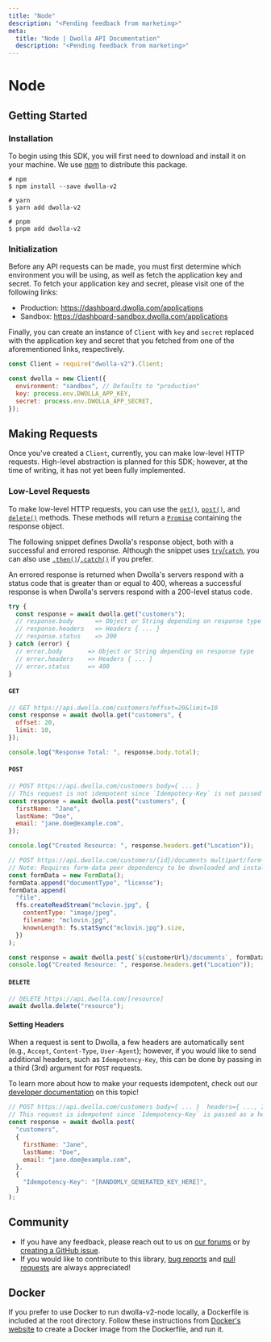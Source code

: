 ```yaml
---
title: "Node"
description: "<Pending feedback from marketing>"
meta:
  title: "Node | Dwolla API Documentation"
  description: "<Pending feedback from marketing>"
---
```


# Node

## Getting Started

### Installation

To begin using this SDK, you will first need to download and install it on your machine. We use [npm](https://www.npmjs.com/package/dwolla-v2) to distribute this package.

```shell
# npm
$ npm install --save dwolla-v2

# yarn
$ yarn add dwolla-v2

# pnpm
$ pnpm add dwolla-v2
```

### Initialization

Before any API requests can be made, you must first determine which environment you will be using, as well as fetch the application key and secret. To fetch your application key and secret, please visit one of the following links:

- Production: https://dashboard.dwolla.com/applications
- Sandbox: https://dashboard-sandbox.dwolla.com/applications

Finally, you can create an instance of `Client` with `key` and `secret` replaced with the application key and secret that you fetched from one of the aforementioned links, respectively.

```javascript
const Client = require("dwolla-v2").Client;

const dwolla = new Client({
  environment: "sandbox", // Defaults to "production"
  key: process.env.DWOLLA_APP_KEY,
  secret: process.env.DWOLLA_APP_SECRET,
});
```

## Making Requests

Once you've created a `Client`, currently, you can make low-level HTTP requests. High-level abstraction is planned for this SDK; however, at the time of writing, it has not yet been fully implemented.

### Low-Level Requests

To make low-level HTTP requests, you can use the [`get()`](#get), [`post()`](#post), and [`delete()`](#delete) methods. These methods will return a [`Promise`](https://developer.mozilla.org/en-US/docs/Web/JavaScript/Reference/Global_Objects/Promise) containing the response object.

The following snippet defines Dwolla's response object, both with a successful and errored response. Although the snippet uses [`try`/`catch`](https://developer.mozilla.org/en-US/docs/Web/JavaScript/Reference/Statements/try...catch), you can also use [`.then()`](https://developer.mozilla.org/en-US/docs/Web/JavaScript/Reference/Global_Objects/Promise/then)/[`.catch()`](https://developer.mozilla.org/en-US/docs/Web/JavaScript/Reference/Global_Objects/Promise/catch) if you prefer.

An errored response is returned when Dwolla's servers respond with a status code that is greater than or equal to 400, whereas a successful response is when Dwolla's servers respond with a 200-level status code.

```javascript
try {
  const response = await dwolla.get("customers");
  // response.body      => Object or String depending on response type
  // response.headers   => Headers { ... }
  // response.status    => 200
} catch (error) {
  // error.body       => Object or String depending on response type
  // error.headers    => Headers { ... }
  // error.status     => 400
}
```

#### `GET`

```javascript
// GET https://api.dwolla.com/customers?offset=20&limit=10
const response = await dwolla.get("customers", {
  offset: 20,
  limit: 10,
});

console.log("Response Total: ", response.body.total);
```

#### `POST`

```javascript
// POST https://api.dwolla.com/customers body={ ... }
// This request is not idempotent since `Idempotecy-Key` is not passed as a header
const response = await dwolla.post("customers", {
  firstName: "Jane",
  lastName: "Doe",
  email: "jane.doe@example.com",
});

console.log("Created Resource: ", response.headers.get("Location"));

// POST https://api.dwolla.com/customers/{id}/documents multipart/form-data ...
// Note: Requires form-data peer dependency to be downloaded and installed
const formData = new FormData();
formData.append("documentType", "license");
formData.append(
  "file",
  ffs.createReadStream("mclovin.jpg", {
    contentType: "image/jpeg",
    filename: "mclovin.jpg",
    knownLength: fs.statSync("mclovin.jpg").size,
  })
);

const response = await dwolla.post(`${customerUrl}/documents`, formData);
console.log("Created Resource: ", response.headers.get("Location"));
```

#### `DELETE`

```javascript
// DELETE https://api.dwolla.com/[resource]
await dwolla.delete("resource");
```

#### Setting Headers

When a request is sent to Dwolla, a few headers are automatically sent (e.g., `Accept`, `Content-Type`, `User-Agent`); however, if you would like to send additional headers, such as `Idempotency-Key`, this can be done by passing in a third (3rd) argument for `POST` requests.

To learn more about how to make your requests idempotent, check out our [developer documentation](https://developers.dwolla.com/api-reference#idempotency-key) on this topic!

```javascript
// POST https://api.dwolla.com/customers body={ ... }  headers={ ..., Idempotency-Key=... }
// This request is idempotent since `Idempotency-Key` is passed as a header
const response = await dwolla.post(
  "customers",
  {
    firstName: "Jane",
    lastName: "Doe",
    email: "jane.doe@example.com",
  },
  {
    "Idempotency-Key": "[RANDOMLY_GENERATED_KEY_HERE]",
  }
);
```

## Community

- If you have any feedback, please reach out to us on [our forums](https://discuss.dwolla.com/) or by [creating a GitHub issue](https://github.com/Dwolla/dwolla-v2-node/issues/new).
- If you would like to contribute to this library, [bug reports](https://github.com/Dwolla/dwolla-v2-node/issues) and [pull requests](https://github.com/Dwolla/dwolla-v2-node/pulls) are always appreciated!

## Docker

If you prefer to use Docker to run dwolla-v2-node locally, a Dockerfile is included at the root directory.
Follow these instructions from [Docker's website](https://docs.docker.com/build/hellobuild/) to create a Docker image from the Dockerfile, and run it.
